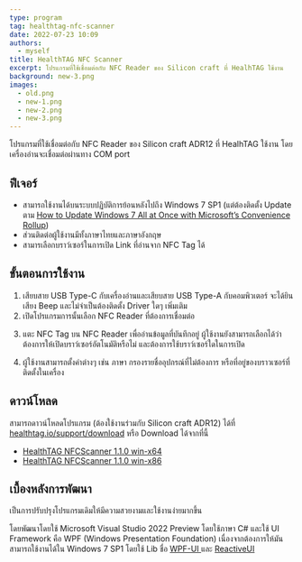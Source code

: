```yaml
---
type: program
tag: healthtag-nfc-scanner
date: 2022-07-23 10:09
authors: 
  - myself
title: HealthTAG NFC Scanner
excerpt: โปรแกรมที่ใช้เชื่อมต่อกับ NFC Reader ของ Silicon craft ที่ HealhTAG ใช้งาน
background: new-3.png
images:
  - old.png
  - new-1.png
  - new-2.png
  - new-3.png
---
```



โปรแกรมที่ใช้เชื่อมต่อกับ NFC Reader ของ Silicon craft ADR12 ที่ HealhTAG ใช้งาน โดยเครื่องอ่านจะเชื่อมต่อผ่านทาง COM port

## ฟีเจอร์

- สามารถใช้งานได้บนระบบปฏิบัติการย้อนหลังไปถึง Windows 7 SP1 (แต่ต้องติดตั้ง Update ตาม [How to Update Windows 7 All at Once with Microsoft’s Convenience Rollup](https://www.howtogeek.com/255435/how-to-update-windows-7-all-at-once-with-microsofts-convenience-rollup/))
- ส่วนติดต่อผู้ใช้งานมีทั้งภาษาไทยและภาษาอังกฤษ
- สามารเลือกบราว์เซอร์ในการเปิด Link ที่อ่านจาก NFC Tag ได้

## ขั้นตอนการใช้งาน

1. เสียบสาย USB Type-C กับเครื่องอ่านและเสียบสาย USB Type-A กับคอมพิวเตอร์ จะได้ยินเสียง Beep และไม่จำเป็นต้องติดตั้ง Driver ใดๆ เพิ่มเติม
2. เปิดโปรแกรมการนั้นเลือก NFC Reader ที่ต้องการเชื่อมต่อ

<MDXImage name="new-1.png" />

3. แตะ NFC Tag บน NFC Reader เพื่ออ่านข้อมูลที่บันทึกอยู่ ผู้ใช้งานยังสามารถเลือกได้ว่าต้องการให้เปิดบราว์เซอร์อัตโนมัติหรือไม่ และต้องการใช้บราว์เซอร์ใดในการเปิด

<MDXImage name="new-3.png" />

4. ผู้ใช้งานสามารถตั้งค่าต่างๆ เช่น ภาษา กรองรายชื่ออุปกรณ์ที่ไม่ต้องการ หรือที่อยู่ของบราวเซอร์ที่ติดตั้งในเครื่อง

<MDXImage name="new-2.png" />

## ดาวน์โหลด

สามารถดาวน์โหลดโปรแกรม (ต้องใช้งานร่วมกับ Silicon craft ADR12) ได้ที่ [healthtag.io/support/download](https://healthtag.io/support/download) หรือ Download ได้จากที่นี้

- [HealthTAG NFCScanner 1.1.0 win-x64](https://healthtagdecentralizedhealth.sharepoint.com/:u:/s/teams/EVNJdG5ocV9Gow_VDhe6jTwBGTN8se78AzaahmGcI7DRwg?e=X9lgW8)
- [HealthTAG NFCScanner 1.1.0 win-x86](https://healthtagdecentralizedhealth.sharepoint.com/:u:/s/teams/EWRVTtWRo79PiORDzaR85mUB4x__ltQnnI__u6Spqf-32Q?e=4H5dir)

## เบื้องหลังการพัฒนา

เป็นการปรับปรุงโปรแกรมเดิมให้มีความสวยงามและใช้งานง่ายมากขึ้น

โดยพัฒนาโดยใช้ Microsoft Visual Studio 2022 Preview โดยใช้ภาษา C# และใช้ UI Framework คือ WPF (Windows Presentation Foundation) เนื่องจากต้องการให้มันสามารถใช้งานได้ใน Windows 7 SP1 โดยใช้ Lib ชื่อ [WPF-UI ](https://github.com/lepoco/wpfui) และ [ReactiveUI](https://www.reactiveui.net/)